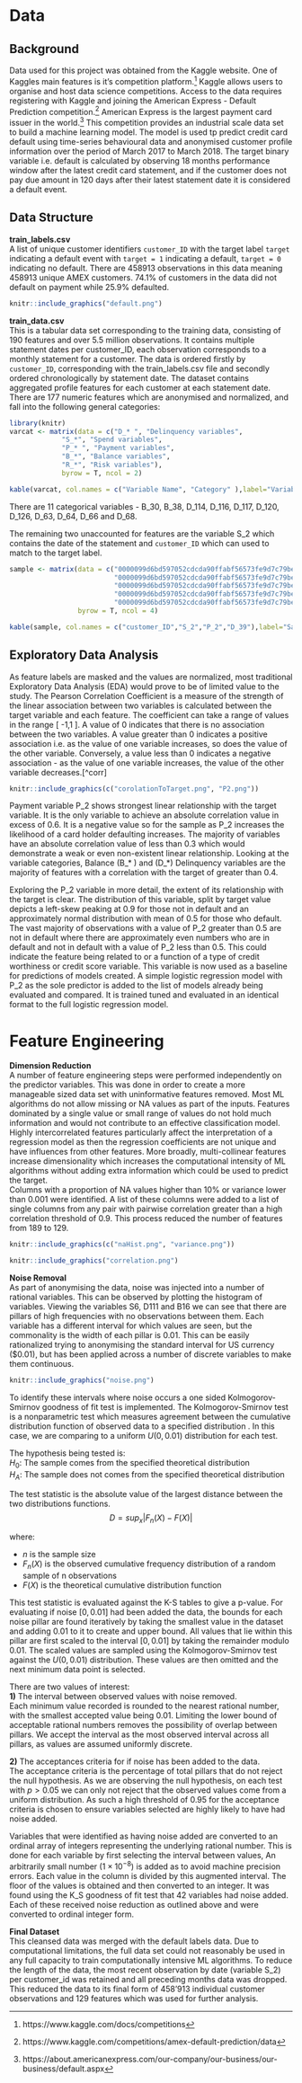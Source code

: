 \spacing{1}
# Data

## Background

Data used for this project was obtained from the Kaggle website. One of Kaggles main features is it's competition platform.[^comp] Kaggle allows users to organise and host data science competitions. Access to the data requires registering with Kaggle and joining the American Express - Default Prediction competition.[^kagamex] American Express is the largest payment card issuer in the world.[^AMEX] This competition provides an industrial scale data set to build a machine learning model. The model is used tp predict credit card default using time-series behavioural data and anonymised customer profile information over the period of March 2017 to March 2018. The target binary variable i.e. default is calculated by observing 18 months performance window after the latest credit card statement, and if the customer does not pay due amount in 120 days after their latest statement date it is considered a default event.

## Data Structure
\spacing{1}
**train_labels.csv**   
A list of unique customer identifiers `customer_ID` with the target label `target` indicating a default event with `target = 1` indicating a default, `target = 0` indicating no default. There are 458913 observations in this data meaning 458913 unique AMEX customers. 74.1% of customers in the data did not default on payment while 25.9% defaulted.

```r
knitr::include_graphics("default.png")
```

**train_data.csv**  
This is a tabular data set corresponding to the training data, consisting of 190 features and over 5.5 million observations. It contains multiple statement dates per customer_ID, each observation corresponds to a monthly statement for a customer. The data is ordered firstly by `customer_ID`, corresponding with the train_labels.csv file and secondly ordered chronologically by statement date. The dataset contains aggregated profile features for each customer at each statement date. There are 177 numeric features which are anonymised and normalized, and fall into the following general categories:
\spacing{0.75}
```r
library(knitr)
varcat <- matrix(data = c("D_* ", "Delinquency variables",
             "S_*", "Spend variables",
             "P_* ", "Payment variables",
             "B_*", "Balance variables",
             "R_*", "Risk variables"),
             byrow = T, ncol = 2)
```


```r
kable(varcat, col.names = c("Variable Name", "Category" ),label="Variable Categories", caption ="Variable Categories")
```
\spacing{1.1}
There are 11 categorical variables - B_30, B_38, D_114, D_116, D_117, D_120, D_126, D_63, D_64, D_66 and D_68.   
 
The remaining two unaccounted for features are the variable S_2 which contains the date of the statement and `customer_ID` which can used to match to the target label.

\spacing{1}
\scriptsize
```r

sample <- matrix(data = c("0000099d6bd597052cdcda90ffabf56573fe9d7c79be5fbac11a8ed792feb62a", "2017-03-09", 0.9384687, 0.001733339,
                          "0000099d6bd597052cdcda90ffabf56573fe9d7c79be5fbac11a8ed792feb62a", "2017-04-07", 0.9366646, 0.005775443, 
                          "0000099d6bd597052cdcda90ffabf56573fe9d7c79be5fbac11a8ed792feb62a", "2017-05-28", 0.9541803, 0.091505397, 
                          "0000099d6bd597052cdcda90ffabf56573fe9d7c79be5fbac11a8ed792feb62a", "2017-06-13", 0.9603836, 0.002455224, 
                          "0000099d6bd597052cdcda90ffabf56573fe9d7c79be5fbac11a8ed792feb62a", "2017-07-16", 0.9472484, 0.002483014),
                 byrow = T, ncol = 4)
```


```r
kable(sample, col.names = c("customer_ID","S_2","P_2","D_39"),label="Sample", caption ="First five rows and columns from train_data.csv  ")
```
\spacing{1}
\normalsize


## Exploratory Data Analysis

As feature labels are masked and the values are normalized, most traditional Exploratory Data Analysis (EDA) would prove to be of limited value to the study. The Pearson Correlation Coefficient is a measure of the strength of the linear association between two variables is calculated between the target variable and each feature. The coefficient can take a range of values in the range [ -1,1 ]. A value of 0 indicates that there is no association between the two variables. A value greater than 0 indicates a positive association i.e. as the value of one variable increases, so does the value of the other variable. Conversely, a value less than 0 indicates a negative association - as the value of one variable increases, the value of the other variable decreases.[^corr]  

```r
knitr::include_graphics(c("corolationToTarget.png", "P2.png"))
```

Payment variable P_2 shows strongest linear relationship with the target variable. It is the only variable to achieve an absolute correlation value in excess of 0.6. It is a negative value so for the sample as P_2 increases the likelihood of a card holder defaulting increases. The majority of variables have an absolute correlation value of less than 0.3 which would demonstrate a weak or even non-existent linear relationship. Looking at the variable categories, Balance (B_* ) and (D_*) Delinquency variables are the majority of features with a correlation with the target of greater than 0.4.


Exploring the P_2 variable in more detail, the extent of its relationship with the target is clear. The distribution of this variable, split by target value depicts a left-skew peaking at 0.9 for those not in default and an approximately normal distribution with mean of 0.5 for those who default. The vast majority of observations with a value of P_2 greater than 0.5 are not in default where there are approximately even numbers who are in default and not in default with a value of P_2 less than 0.5. This could indicate the feature being related to or a function of a type of credit worthiness or credit score variable. This variable is now used as a baseline for predictions of models created. A simple logistic regression model with P_2 as the sole predictor is added to the list of models already being evaluated and compared. It is trained tuned and evaluated in an identical format to the full logistic regression model.


# Feature Engineering
**Dimension Reduction**  
A number of feature engineering steps were performed independently on the predictor variables. This was done in order to create a more manageable sized data set with uninformative features removed. Most ML algorithms do not allow missing or NA values as part of the inputs. Features dominated by a single value or small range of values do not hold much information and would not contribute to an effective classification model. Highly intercorrelated features particularly affect the interpretation of a regression model as then the regression coefficients are not unique and have influences from other features. More broadly, multi-collinear features increase dimensionality which increases the computational intensity of ML algorithms without adding extra information which could be used to predict the target.  
Columns with a proportion of NA values higher than 10% or variance lower than 0.001 were identified. A list of these columns were added to a list of single columns from any pair with pairwise correlation greater than a high correlation threshold of 0.9. This process reduced the number of features from 189 to 129. 

```r
knitr::include_graphics(c("naHist.png", "variance.png"))
```

```r
knitr::include_graphics("correlation.png")
```

**Noise Removal**  
As part of anonymising the data, noise was injected into a number of rational variables. This can be observed by plotting the histogram of variables. Viewing the variables S6, D111 and B16 we can see that there are pillars of high frequencies with no observations between them. Each variable has a different interval for which values are seen, but the commonality is the width of each pillar is 0.01. This can be easily rationalized trying to anonymising the standard interval for US currency ($\$ 0.01$), but has been applied across a number of discrete variables to make them continuous.

```r
knitr::include_graphics("noise.png")
```

To identify these intervals where noise occurs a one sided Kolmogorov-Smirnov goodness of fit test is implemented. The Kolmogorov-Smirnov test is a nonparametric test which measures agreement between the cumulative distribution function of observed data to a specified distribution \citep{JSSv095i10}. In this case, we are comparing to a uniform $U(0,0.01)$ distribution for each test. 

The hypothesis being tested is:   
$H_0 :$ The sample comes from the specified theoretical distribution  
$H_A :$ The sample does not comes from the specified theoretical distribution

The test statistic is the absolute value of the largest distance between the two distributions functions.
$$D = sup_x |F_n(X) - F(X)|$$

where:

* $n$ is the sample size
* $F_n(X)$ is the observed cumulative frequency distribution of a random sample of n observations
* $F(X)$ is the theoretical cumulative distribution function

This test statistic is evaluated against the K-S tables to give a p-value. For evaluating if noise $[0,0.01]$ had been added the data, the bounds for each noise pillar are found iteratively by taking the smallest value in the dataset and adding $0.01$ to it to create and upper bound. All values that lie within this pillar are first scaled to the interval $[0,0.01]$ by taking the remainder modulo $0.01$. The scaled values are sampled using the Kolmogorov-Smirnov test against the $U(0,0.01)$ distribution. These values are then omitted and the next minimum data point is selected.     

There are two values of interest:  
**1)** The interval between observed values with noise removed.        
Each minimum value recorded is rounded to the nearest rational number, with the smallest accepted value being 0.01. Limiting the lower bound of acceptable rational numbers removes the possibility of overlap between pillars. We accept the interval as the most observed interval across all pillars, as values are assumed uniformly discrete.

**2)** The acceptances criteria for if noise has been added to the data.       
The acceptance criteria is the percentage of total pillars that do not reject the null hypothesis. As we are observing the null hypothesis, on each test with $p > 0.05$ we can only not reject that the observed values come from a uniform distribution. As such a high threshold of 0.95 for the acceptance criteria is chosen to ensure variables selected are highly likely to have had noise added.  

Variables that were identified as having noise added are converted to an ordinal array of integers representing the underlying rational number. This is done for each variable by first selecting the interval between values, An arbitrarily small number ($1\times10^{-8}$) is added as to avoid machine precision errors. Each value in the column is divided by this augmented interval. The floor of the values is obtained and then converted to an integer. It was found using the K_S goodness of fit test that 42 variables had noise added. Each of these received noise reduction as outlined above and were converted to ordinal integer form.

**Final Dataset**  
This cleansed data was merged with the default labels data. Due to computational limitations, the full data set could not reasonably be used in any full capacity to train computationally intensive ML algorithms. To reduce the length of the data, the most recent observation by date (variable S_2) per customer_id was retained and all preceding months data was dropped. This reduced the data to its final form of 458'913 individual customer observations and 129 features which was used for further analysis.




[^kagamex]:
https://www.kaggle.com/competitions/amex-default-prediction/data

[^AMEX]:
https://about.americanexpress.com/our-company/our-business/our-business/default.aspx

[^comp]:
https://www.kaggle.com/docs/competitions
